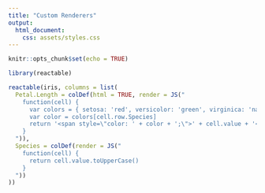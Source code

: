 ```yaml
---
title: "Custom Renderers"
output:
  html_document:
    css: assets/styles.css
---
```


```r
knitr::opts_chunk$set(echo = TRUE)
```

```r
library(reactable)

reactable(iris, columns = list(
  Petal.Length = colDef(html = TRUE, render = JS("
    function(cell) {
      var colors = { setosa: 'red', versicolor: 'green', virginica: 'navy' }
      var color = colors[cell.row.Species]
      return '<span style=\"color: ' + color + ';\">' + cell.value + '</span>'
    }
  ")),
  Species = colDef(render = JS("
    function(cell) {
      return cell.value.toUpperCase()
    }
  "))
))
```
